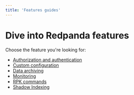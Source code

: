 ```yaml
---
title: 'Features guides'
---
```


# Dive into Redpanda features

Choose the feature you're looking for:

- [Authorization and authentication](/docs/security/acls) 
- [Custom configuration](/docs/deployment/configuration) 
- [Data archiving](/docs/data-management/data-archiving) 
- [Monitoring](/docs/cluster-management/monitoring) 
- [RPK commands](/docs/reference/rpk-commands)
- [Shadow Indexing](/docs/data-management/shadow-indexing)

